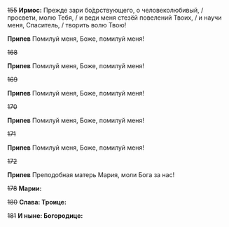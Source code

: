 ~~155~~ **Ирмос:** Прежде зари бо́дрствующего, о человеколюбивый, / просвети, молю Тебя, / и веди меня стезёй повелений Твоих, / и научи меня, Спаситель, / творить волю Твою!

**Припев** Помилуй меня, Боже, помилуй меня!

~~168~~

**Припев** Помилуй меня, Боже, помилуй меня!

~~169~~

**Припев** Помилуй меня, Боже, помилуй меня!

~~170~~

**Припев** Помилуй меня, Боже, помилуй меня!

~~171~~

**Припев** Помилуй меня, Боже, помилуй меня!

~~172~~

**Припев** Преподобная матерь Мария, моли Бога за нас!

~~178~~ **Марии:**

~~180~~ **Слава: Троице:**

~~181~~ **И ныне: Богородице:**
